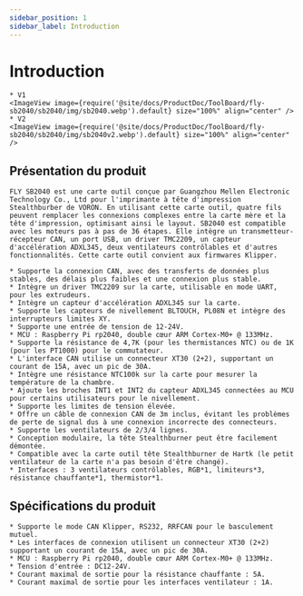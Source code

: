```yaml
---
sidebar_position: 1
sidebar_label: Introduction
---
```


# Introduction

    * V1
    <ImageView image={require('@site/docs/ProductDoc/ToolBoard/fly-sb2040/sb2040/img/sb2040.webp').default} size="100%" align="center" />
    * V2
    <ImageView image={require('@site/docs/ProductDoc/ToolBoard/fly-sb2040/sb2040/img/sb2040v2.webp').default} size="100%" align="center" />


## Présentation du produit

    FLY SB2040 est une carte outil conçue par Guangzhou Mellen Electronic Technology Co., Ltd pour l'imprimante à tête d'impression Stealthburber de VORON. En utilisant cette carte outil, quatre fils peuvent remplacer les connexions complexes entre la carte mère et la tête d'impression, optimisant ainsi le layout. SB2040 est compatible avec les moteurs pas à pas de 36 étapes. Elle intègre un transmetteur-récepteur CAN, un port USB, un driver TMC2209, un capteur d'accélération ADXL345, deux ventilateurs contrôlables et d'autres fonctionnalités. Cette carte outil convient aux firmwares Klipper.

    * Supporte la connexion CAN, avec des transferts de données plus stables, des délais plus faibles et une connexion plus stable.
    * Intègre un driver TMC2209 sur la carte, utilisable en mode UART, pour les extrudeurs.
    * Intègre un capteur d'accélération ADXL345 sur la carte.
    * Supporte les capteurs de nivellement BLTOUCH, PL08N et intègre des interrupteurs limites XY.
    * Supporte une entrée de tension de 12-24V.
    * MCU : Raspberry Pi rp2040, double cœur ARM Cortex-M0+ @ 133MHz.
    * Supporte la résistance de 4,7K (pour les thermistances NTC) ou de 1K (pour les PT1000) pour le commutateur.
    * L'interface CAN utilise un connecteur XT30 (2+2), supportant un courant de 15A, avec un pic de 30A.
    * Intègre une résistance NTC100k sur la carte pour mesurer la température de la chambre.
    * Ajoute les broches INT1 et INT2 du capteur ADXL345 connectées au MCU pour certains utilisateurs pour le nivellement.
    * Supporte les limites de tension élevée.
    * Offre un câble de connexion CAN de 3m inclus, évitant les problèmes de perte de signal dus à une connexion incorrecte des connecteurs.
    * Supporte les ventilateurs de 2/3/4 lignes.
    * Conception modulaire, la tête Stealthburner peut être facilement démontée.
    * Compatible avec la carte outil tête Stealthburner de Hartk (le petit ventilateur de la carte n'a pas besoin d'être changé).
    * Interfaces : 3 ventilateurs contrôlables, RGB*1, limiteurs*3, résistance chauffante*1, thermistor*1.

## Spécifications du produit

    * Supporte le mode CAN Klipper, RS232, RRFCAN pour le basculement mutuel.
    * Les interfaces de connexion utilisent un connecteur XT30 (2+2) supportant un courant de 15A, avec un pic de 30A.
    * MCU : Raspberry Pi rp2040, double cœur ARM Cortex-M0+ @ 133MHz.
    * Tension d'entrée : DC12-24V.
    * Courant maximal de sortie pour la résistance chauffante : 5A.
    * Courant maximal de sortie pour les interfaces ventilateur : 1A.

